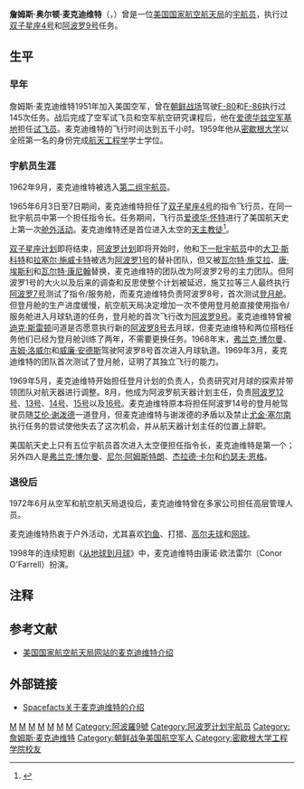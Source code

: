 {{宇航员信息框
| 姓名                  = 詹姆斯·奥尔顿·麦克迪维特
| 照片                  = JamesMcDivitt.jpg
| 标题                  = 美国国家航空航天局宇航员
| 国籍                  = {{flagicon|USA}} [[美国|美国]]
| 状态                  = 已退役
| 出生日期          = {{birth date and age|1929|6|10}}
| 出生地点          = {{flagicon|USA}} [[伊利诺州|伊利诺州]][[芝加哥|芝加哥]]
| 之前职业          = [[试飞员|试飞员]]
| 军阶                  = [[准将|准将]]（[[美国空军|美国空军]]）
| 选择                  = [[第二组宇航员|第二组宇航员]]
| 太空时间          = 14天2小时56分钟
| 任务                  = [[双子星座4号|双子星座4号]]、[[阿波罗9号|阿波罗9号]]
| 任务徽章          = [[File:Gemini_Four_patch.jpg|30px]] [[File:Apollo-9-patch.png|30px]]
| 退役日期          = 1972年6月
|}}

'''詹姆斯·奥尔顿·麦克迪维特'''（{{lang|en|James Alton McDivitt}}，{{bd|1929年|6月10日|catIdx=M}}）曾是一位[[美国国家航空航天局|美国国家航空航天局]]的[[宇航员|宇航员]]，执行过[[双子星座4号|双子星座4号]]和[[阿波罗9号|阿波罗9号]]任务。

==生平==
===早年===
詹姆斯·麦克迪维特1951年加入美国空军，曾在[[韓戰|朝鲜战场]]驾驶[[F-80戰鬥機|F-80]]和[[F-86軍刀戰鬥機|F-86]]执行过145次任务。战后完成了空军试飞员和空军航空研究课程后，他在[[爱德华兹空军基地|爱德华兹空军基地]]担任[[试飞员|试飞员]]。麦克迪维特的飞行时间达到五千小时。1959年他从[[密歇根大学|密歇根大学]]以全班第一名的身份完成[[航天|航天工程学]]学士学位。

===宇航员生涯===
1962年9月，麦克迪维特被选入[[第二组宇航员|第二组宇航员]]。

1965年6月3日至7日期间，麦克迪维特担任了[[双子星座4号|双子星座4号]]的指令飞行员，在同一批宇航员中第一个担任指令长。任务期间，飞行员[[爱德华·怀特|爱德华·怀特]]进行了美国航天史上第一次[[舱外活动|舱外活动]]。麦克迪维特还是首位进入太空的[[天主教|天主教徒]]<ref>{{Cite web |url=http://www.adherents.com/largecom/fam_catholic.html |title=存档副本 |access-date=2007-06-07 |archive-date=2012-02-14 |archive-url=https://web.archive.org/web/20120214144248/http://www.adherents.com/largecom/fam_catholic.html |dead-url=no }}</ref>。

[[双子星座计划|双子星座计划]]即将结束，[[阿波罗计划|阿波罗计划]]即将开始时，他和[[第三组宇航员|下一批宇航员]]中的[[大卫·斯科特|大卫·斯科特]]和[[拉塞尔·施威卡特|拉塞尔·施威卡特]]被选为[[阿波罗1号|阿波罗1号]]的替补团队，但又被[[瓦尔特·施艾拉|瓦尔特·施艾拉]]、[[唐·埃斯利|唐·埃斯利]]和[[瓦尔特·康尼翰|瓦尔特·康尼翰]]替换，麦克迪维特的团队改为阿波罗2号的主力团队。但阿波罗1号的大火以及后来的调查和反思使整个计划被延迟，施艾拉等三人最终执行[[阿波罗7号|阿波罗7号]]测试了指令/服务舱，而麦克迪维特负责阿波罗8号，首次测试[[阿波罗登月舱|登月舱]]。但登月舱的生产进度缓慢，航空航天局决定增加一次不使用登月舱直接使用指令/服务舱进入月球轨道的任务，登月舱的首次飞行改为[[阿波罗9号|阿波罗9号]]。麦克迪维特曾被[[迪克·斯雷顿|迪克·斯雷顿]]问道是否愿意执行新的[[阿波罗8号|阿波罗8号]]去月球，但麦克迪维特和两位搭档任务他们已经为登月舱训练了两年，不需要更换任务。1968年末，[[弗兰克·博尔曼|弗兰克·博尔曼]]、[[吉姆·洛威尔|吉姆·洛威尔]]和[[威廉·安德斯|威廉·安德斯]]驾驶阿波罗8号首次进入月球轨道。1969年3月，麦克迪维特的团队首次测试了登月舱，证明了其独立飞行的能力。

1969年5月，麦克迪维特开始担任登月计划的负责人，负责研究对月球的探索并带领团队对航天器进行调整。8月，他成为阿波罗航天器计划主任，负责[[阿波罗12号|阿波罗12号]]、[[阿波罗13号|13号]]、[[阿波罗14号|14号]]、[[阿波罗15号|15号]]以及[[阿波罗16号|16号]]。麦克迪维特原本将担任阿波罗14号的登月舱驾驶员随[[艾伦·谢泼德|艾伦·谢泼德]]一道登月，但麦克迪维特与谢泼德的矛盾以及禁止[[尤金·塞尔南|尤金·塞尔南]]执行任务的尝试使他失去了这次机会，并从航天器计划主任的位置上辞职。

美国航天史上只有五位宇航员首次进入太空便担任指令长，麦克迪维特是第一个；另外四人是[[弗兰克·博尔曼|弗兰克·博尔曼]]、[[尼尔·阿姆斯特朗|尼尔·阿姆斯特朗]]、[[杰拉德·卡尔|杰拉德·卡尔]]和[[约瑟夫·恩格|约瑟夫·恩格]]。

===退役后===
1972年6月从空军和航空航天局退役后，麦克迪维特曾在多家公司担任高层管理人员。

麦克迪维特热衷于户外活动，尤其喜欢[[钓鱼|钓鱼]]、打猎、[[高尔夫球|高尔夫球]]和[[网球|网球]]。

1998年的连续短剧《[[从地球到月球_(电视短剧)|从地球到月球]]》中，麦克迪维特由康诺·欧法雷尔（Conor O'Farrell）扮演。

==注释==
<div style="font-size:small">
<references/>
</div>

==参考文献==
*{{En icon}}[http://www.jsc.nasa.gov/Bios/htmlbios/mcdivitt-ja.html 美国国家航空航天局网站的麦克迪维特介绍] {{WebCite|url=https://www.webcitation.org/6AtPRoblh?url=http://www.jsc.nasa.gov/Bios/htmlbios/mcdivitt-ja.html |date=20120923124146 |dateformat=iso }}

==外部链接==
*{{En icon}}[http://www.spacefacts.de/bios/astronauts/english/mcdivitt_james.htm Spacefacts关于麦克迪维特的介绍] {{Wayback|url=http://www.spacefacts.de/bios/astronauts/english/mcdivitt_james.htm |date=20201221033151 }}

{{第二组宇航员}}

{{Authority control}}
[[Category:双子星座计划宇航员|M]]
[[Category:美國飛行員|M]]
[[Category:美國空軍准將|M]]
[[Category:朝鲜战争美国飞行员|M]]
[[Category:阿波罗计划|M]]
[[Category:第二组宇航员|M]]
[[Category:愛爾蘭裔美國人|M]]
[[Category:阿波羅9號|Category:阿波羅9號]]
[[Category:阿波罗计划宇航员|Category:阿波罗计划宇航员]]
[[Category:詹姆斯·麦克迪维特|Category:詹姆斯·麦克迪维特]]
[[Category:朝鲜战争美国航空军人|Category:朝鲜战争美国航空军人]]
[[Category:密歇根大学工程学院校友|Category:密歇根大学工程学院校友]]